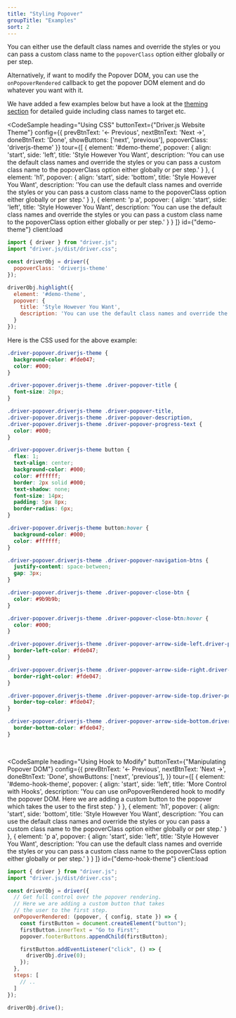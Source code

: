 ```yaml
---
title: "Styling Popover"
groupTitle: "Examples"
sort: 2
---
```



You can either use the default class names and override the styles or you can pass a custom class name to the `popoverClass` option either globally or per step.

Alternatively, if want to modify the Popover DOM, you can use the `onPopoverRendered` callback to get the popover DOM element and do whatever you want with it.

We have added a few examples below but have a look at the [theming section](/docs/theming#styling-popover) for detailed guide including class names to target etc.

<CodeSample
  heading="Using CSS"
  buttonText={"Driver.js Website Theme"}
  config={{
    prevBtnText: '&larr; Previous',
    nextBtnText: 'Next &rarr;',
    doneBtnText: 'Done',
    showButtons: ['next', 'previous'],
    popoverClass: 'driverjs-theme'
  }}
  tour={[
    {
      element: '#demo-theme',
      popover: {
        align: 'start',
        side: 'left',
        title: 'Style However You Want',
        description: 'You can use the default class names and override the styles or you can pass a custom class name to the popoverClass option either globally or per step.'
      }
    },
    {
      element: 'h1',
      popover: {
        align: 'start',
        side: 'bottom',
        title: 'Style However You Want',
        description: 'You can use the default class names and override the styles or you can pass a custom class name to the popoverClass option either globally or per step.'
      }
    },
    {
      element: 'p a',
      popover: {
        align: 'start',
        side: 'left',
        title: 'Style However You Want',
        description: 'You can use the default class names and override the styles or you can pass a custom class name to the popoverClass option either globally or per step.'
      }
    }
  ]}
  id={"demo-theme"}
  client:load
>
  ```js
  import { driver } from "driver.js";
  import "driver.js/dist/driver.css";

  const driverObj = driver({
    popoverClass: 'driverjs-theme'
  });

  driverObj.highlight({
    element: '#demo-theme',
    popover: {
      title: 'Style However You Want',
      description: 'You can use the default class names and override the styles or you can pass a custom class name to the popoverClass option either globally or per step.'
    }
  });
  ```
</CodeSample>

Here is the CSS used for the above example:

```css
.driver-popover.driverjs-theme {
  background-color: #fde047;
  color: #000;
}

.driver-popover.driverjs-theme .driver-popover-title {
  font-size: 20px;
}

.driver-popover.driverjs-theme .driver-popover-title,
.driver-popover.driverjs-theme .driver-popover-description,
.driver-popover.driverjs-theme .driver-popover-progress-text {
  color: #000;
}

.driver-popover.driverjs-theme button {
  flex: 1;
  text-align: center;
  background-color: #000;
  color: #ffffff;
  border: 2px solid #000;
  text-shadow: none;
  font-size: 14px;
  padding: 5px 8px;
  border-radius: 6px;
}

.driver-popover.driverjs-theme button:hover {
  background-color: #000;
  color: #ffffff;
}

.driver-popover.driverjs-theme .driver-popover-navigation-btns {
  justify-content: space-between;
  gap: 3px;
}

.driver-popover.driverjs-theme .driver-popover-close-btn {
  color: #9b9b9b;
}

.driver-popover.driverjs-theme .driver-popover-close-btn:hover {
  color: #000;
}

.driver-popover.driverjs-theme .driver-popover-arrow-side-left.driver-popover-arrow {
  border-left-color: #fde047;
}

.driver-popover.driverjs-theme .driver-popover-arrow-side-right.driver-popover-arrow {
  border-right-color: #fde047;
}

.driver-popover.driverjs-theme .driver-popover-arrow-side-top.driver-popover-arrow {
  border-top-color: #fde047;
}

.driver-popover.driverjs-theme .driver-popover-arrow-side-bottom.driver-popover-arrow {
  border-bottom-color: #fde047;
}
```

<br/>

<CodeSample
  heading="Using Hook to Modify"
  buttonText={"Manipulating Popover DOM"}
  config={{
    prevBtnText: '&larr; Previous',
    nextBtnText: 'Next &rarr;',
    doneBtnText: 'Done',
    showButtons: ['next', 'previous'],
  }}
  tour={[
    {
      element: '#demo-hook-theme',
      popover: {
        align: 'start',
        side: 'left',
        title: 'More Control with Hooks',
        description: 'You can use onPopoverRendered hook to modify the popover DOM. Here we are adding a custom button to the popover which takes the user to the first step.'
      }
    },
    {
      element: 'h1',
      popover: {
        align: 'start',
        side: 'bottom',
        title: 'Style However You Want',
        description: 'You can use the default class names and override the styles or you can pass a custom class name to the popoverClass option either globally or per step.'
      }
    },
    {
      element: 'p a',
      popover: {
        align: 'start',
        side: 'left',
        title: 'Style However You Want',
        description: 'You can use the default class names and override the styles or you can pass a custom class name to the popoverClass option either globally or per step.'
      }
    }
  ]}
  id={"demo-hook-theme"}
  client:load
>
  ```js
  import { driver } from "driver.js";
  import "driver.js/dist/driver.css";

  const driverObj = driver({
    // Get full control over the popover rendering.
    // Here we are adding a custom button that takes
    // the user to the first step.
    onPopoverRendered: (popover, { config, state }) => {
      const firstButton = document.createElement("button");
      firstButton.innerText = "Go to First";
      popover.footerButtons.appendChild(firstButton);

      firstButton.addEventListener("click", () => {
        driverObj.drive(0);
      });
    },
    steps: [
      // ..
    ]
  });

  driverObj.drive();
  ```
</CodeSample>